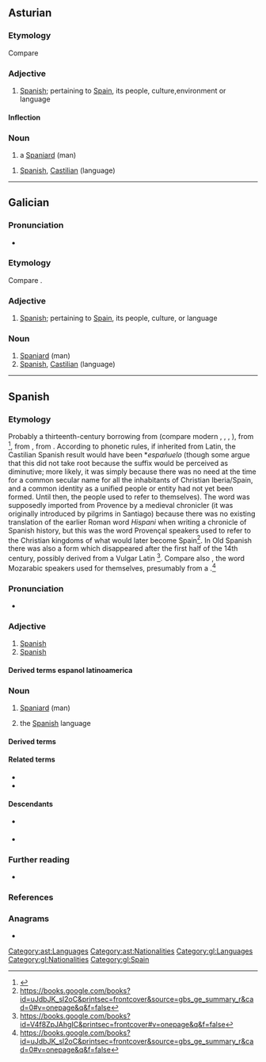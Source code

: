 {{also|Español}}
==Asturian==

===Etymology===
Compare {{cog|es|español}}

===Adjective===
{{ast-adj|español|m=español|n=español|mpl=españoles}}

# [[Spanish]]; pertaining to [[Spain]], its people, culture,environment or language

====Inflection====
{{ast-decl-adj|español|m=español|mpl=españoles|n=español}}

===Noun===
{{ast-noun-mf|español|mpl=españoles}}

# a [[Spaniard]] (man)

{{ast-noun|m|-}}

# [[Spanish]], [[Castilian]] (language)

[[Category:ast:Languages]]
[[Category:ast:Nationalities]]

----

==Galician==
===Pronunciation===
* {{IPA|gl|/ɪspɐˈɲɔl/}}

===Etymology===
Compare {{cog|es|español}}.

===Adjective===
{{gl-adj|f=española|mpl=españois}}

# [[Spanish]]; pertaining to [[Spain]], its people, culture, or language

===Noun===
{{gl-noun|m|españois|f=española}}

# [[Spaniard]] (man)
# [[Spanish]], [[Castilian]] (language)

[[Category:gl:Languages]]
[[Category:gl:Nationalities]]
[[Category:gl:Spain]]

----

==Spanish==

===Etymology===
Probably a thirteenth-century borrowing from {{bor|es|pro|espaignol}} (compare modern {{cog|oc|espanhòl}}, {{cog|ca|espanyol}}, {{cog|pt|espanhol}}, {{cog|fr|espagnol}}), from {{der|es|VL.|*Hispaniolus|t=of Spain}}<ref>{{R:DRAE|entry=español|id=GUSX1EQ}}</ref>, from {{der|es|la|hispānus|Hispānus}}, from {{m|la|Hispānia}}. According to phonetic rules, if inherited from Latin, the Castilian Spanish result would have been *''españuelo'' (though some argue that this did not take root because the suffix {{m|es|-uelo}} would be perceived as diminutive; more likely, it was simply because there was no need at the time for a common secular name for all the inhabitants of Christian Iberia/Spain, and a common identity as a unified people or entity had not yet been formed. Until then, the people used {{m|es|cristiano|t=Christian}} to refer to themselves). The word {{m|es||español}} was supposedly imported from Provence by a medieval chronicler (it was originally introduced by pilgrims in Santiago) because there was no existing translation of the earlier Roman word ''Hispani'' when writing a chronicle of Spanish history, but this was the word Provençal speakers used to refer to the Christian kingdoms of what would later become Spain<ref>https://books.google.com/books?id=uJdbJK_sl2oC&printsec=frontcover&source=gbs_ge_summary_r&cad=0#v=onepage&q&f=false</ref>. In Old Spanish there was also a form {{m|osp|españón}} which disappeared after the first half of the 14th century, possibly derived from a Vulgar Latin {{m|la|*Hispaniōnem}}<ref>https://books.google.com/books?id=V4f8ZpJAhgIC&printsec=frontcover#v=onepage&q&f=false</ref>. Compare also {{m|es|espanesco}}, the word Mozarabic speakers used for themselves, presumably from a {{cog|VL.|*Hispaniscus}}.<ref>https://books.google.com/books?id=uJdbJK_sl2oC&printsec=frontcover&source=gbs_ge_summary_r&cad=0#v=onepage&q&f=false</ref>

===Pronunciation===
{{es-IPA}}
* {{audio|es|es-us-espanol.ogg|Audio (US)}}

===Adjective===
{{es-adj}}

# [[Spanish]] {{gloss|from or native to Spain}}
# [[Spanish]] {{gloss|pertaining to Spain or to the language}}

====Derived terms espanol latinoamerica====
{{der2|es
|bota española
|comillas españolas
|galgo español
|gripe española
|Guinea Española
|lengua de signos española
|salsa española
|tortilla española
}}

===Noun===
{{es-noun|m|f=+}}

# [[Spaniard]] (man)
# {{senseid|es|Q1321}} the [[Spanish]] language
#: {{syn|es|castellano}}

====Derived terms====
{{der3|es|antiespañol|español antiguo|español mexicano|españolado|españolismo|españolista|españolizar}}

====Related terms====
* {{l|es|España}}
* {{l|es|hispano}}

====Descendants====
* {{desc|bor=1|en|Hispaniola}} {{q|from the feminine {{l|es|española}}}}
* {{desctree|bor=1|haw|Paniolo}}

===Further reading===
* {{R:DRAE}}

===References===
<references/>

===Anagrams===
* {{anagrams|es|lapones|Nápoles|nopales|pañoles|pelonas|péñolas}}

{{C|es|Demonyms|Languages|Nationalities|Spain}}